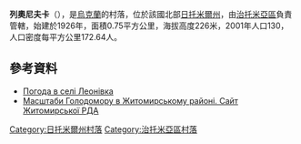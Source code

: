{{coord|50|5|16|N|28|50|53|E|scale:30000|display=title}}

'''列奧尼夫卡'''（{{lang-uk|Леонівка}}），是[[烏克蘭|烏克蘭]]的村落，位於該國北部[[日托米爾州|日托米爾州]]，由[[治托米亞區|治托米亞區]]負責管轄，始建於1926年，面積0.75平方公里，海拔高度226米，2001年人口130，人口密度每平方公里172.64人。

==參考資料== 
* [http://weather.in.ua/ua/zhitomirskaja/13257 Погода в селі Леонівка] {{Wayback|url=http://weather.in.ua/ua/zhitomirskaja/13257 |date=20160305074537 }}
* [https://web.archive.org/web/20110915195159/http://www.zhytomyr-rda.gov.ua/Rozdil_3/Golodomor_1932_1933_rokiv/Golodomor_u_regioni/Masshtabi_Golodomoru_u_regioni__CHorni_doshki__Postrazhdali_sela_ Масштаби Голодомору в Житомирському районі. Сайт Житомирської РДА]

{{DEFAULTSORT:Леонівка}}
[[Category:日托米爾州村落|Category:日托米爾州村落]]
[[Category:治托米亞區村落|Category:治托米亞區村落]]


{{Zhytomyr-geo-stub}}